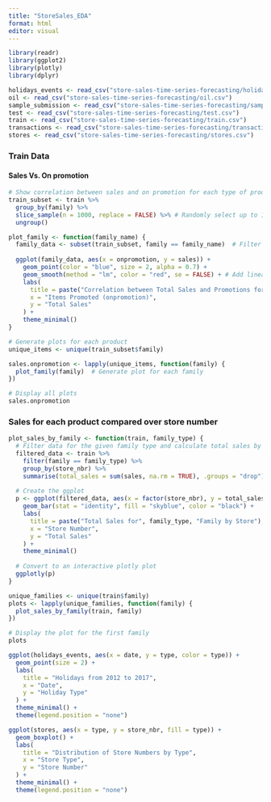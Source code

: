 ```yaml
---
title: "StoreSales_EDA"
format: html
editor: visual
---
```


```r
library(readr)
library(ggplot2)
library(plotly)
library(dplyr)
```

```r
holidays_events <- read_csv("store-sales-time-series-forecasting/holidays_events.csv")
oil <- read_csv("store-sales-time-series-forecasting/oil.csv")
sample_submission <- read_csv("store-sales-time-series-forecasting/sample_submission.csv")
test <- read_csv("store-sales-time-series-forecasting/test.csv")
train <- read_csv("store-sales-time-series-forecasting/train.csv")
transactions <- read_csv("store-sales-time-series-forecasting/transactions.csv")
stores <- read_csv("store-sales-time-series-forecasting/stores.csv")
```

### Train Data

#### Sales Vs. On promotion

```r
# Show correlation between sales and on promotion for each type of prodcut
train_subset <- train %>%
  group_by(family) %>%
  slice_sample(n = 1000, replace = FALSE) %>% # Randomly select up to 1000 rows per product
  ungroup()

plot_family <- function(family_name) {
  family_data <- subset(train_subset, family == family_name)  # Filter data for the products
  
  ggplot(family_data, aes(x = onpromotion, y = sales)) +
    geom_point(color = "blue", size = 2, alpha = 0.7) +
    geom_smooth(method = "lm", color = "red", se = FALSE) + # Add linear regression line
    labs(
      title = paste("Correlation between Total Sales and Promotions for", family_name),
      x = "Items Promoted (onpromotion)",
      y = "Total Sales"
    ) +
    theme_minimal()
}

# Generate plots for each product
unique_items <- unique(train_subset$family)

sales.onpromotion <- lapply(unique_items, function(family) {
  plot_family(family)  # Generate plot for each family
})

# Display all plots
sales.onpromotion
```

### Sales for each product compared over store number

```r
plot_sales_by_family <- function(train, family_type) {
  # Filter data for the given family type and calculate total sales by store
  filtered_data <- train %>%
    filter(family == family_type) %>%
    group_by(store_nbr) %>%
    summarise(total_sales = sum(sales, na.rm = TRUE), .groups = "drop")
  
  # Create the ggplot
  p <- ggplot(filtered_data, aes(x = factor(store_nbr), y = total_sales)) +
    geom_bar(stat = "identity", fill = "skyblue", color = "black") +
    labs(
      title = paste("Total Sales for", family_type, "Family by Store"),
      x = "Store Number",
      y = "Total Sales"
    ) +
    theme_minimal()
  
  # Convert to an interactive plotly plot
  ggplotly(p)
}

unique_families <- unique(train$family)
plots <- lapply(unique_families, function(family) {
  plot_sales_by_family(train, family)
})

# Display the plot for the first family
plots
```

```r
ggplot(holidays_events, aes(x = date, y = type, color = type)) +
  geom_point(size = 2) +
  labs(
    title = "Holidays from 2012 to 2017",
    x = "Date",
    y = "Holiday Type"
  ) +
  theme_minimal() +
  theme(legend.position = "none")
```

```r
ggplot(stores, aes(x = type, y = store_nbr, fill = type)) +
  geom_boxplot() +
  labs(
    title = "Distribution of Store Numbers by Type",
    x = "Store Type",
    y = "Store Number"
  ) +
  theme_minimal() +
  theme(legend.position = "none")
```
